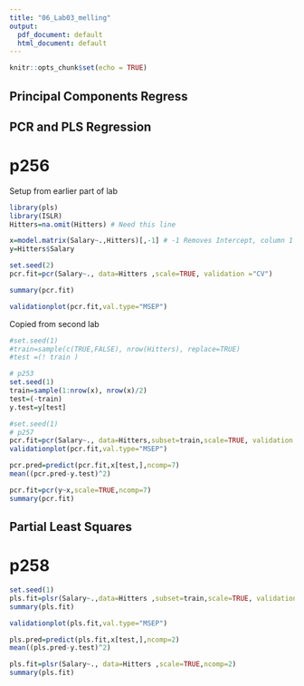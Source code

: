 ```yaml
---
title: "06_Lab03_melling"
output:
  pdf_document: default
  html_document: default
---
```



```r
knitr::opts_chunk$set(echo = TRUE)
```
## Principal Components Regress
## PCR and PLS Regression

# p256
Setup from earlier part of lab
```r
library(pls)
library(ISLR)
Hitters=na.omit(Hitters) # Need this line

x=model.matrix(Salary~.,Hitters)[,-1] # -1 Removes Intercept, column 1 created by model.matrix
y=Hitters$Salary
```

```r
set.seed(2)
pcr.fit=pcr(Salary~., data=Hitters ,scale=TRUE, validation ="CV")
```

```r
summary(pcr.fit)
```

```r
validationplot(pcr.fit,val.type="MSEP")
```

Copied from second lab
```r
#set.seed(1)
#train=sample(c(TRUE,FALSE), nrow(Hitters), replace=TRUE)
#test =(! train )
```

```r
# p253
set.seed(1)
train=sample(1:nrow(x), nrow(x)/2)
test=(-train)
y.test=y[test]
```

```r
#set.seed(1)
# p257
pcr.fit=pcr(Salary~., data=Hitters,subset=train,scale=TRUE, validation ="CV")
validationplot(pcr.fit,val.type="MSEP")
```

```r
pcr.pred=predict(pcr.fit,x[test,],ncomp=7)
mean((pcr.pred-y.test)^2)
```

```r
pcr.fit=pcr(y~x,scale=TRUE,ncomp=7)
summary(pcr.fit)
```

## Partial Least Squares
# p258
```r
set.seed(1)
pls.fit=plsr(Salary~.,data=Hitters ,subset=train,scale=TRUE, validation ="CV")
summary(pls.fit)
```

```r
validationplot(pls.fit,val.type="MSEP")
```

```r
pls.pred=predict(pls.fit,x[test,],ncomp=2)
mean((pls.pred-y.test)^2)
```

```r

pls.fit=plsr(Salary~., data=Hitters ,scale=TRUE,ncomp=2)
summary(pls.fit)
```

